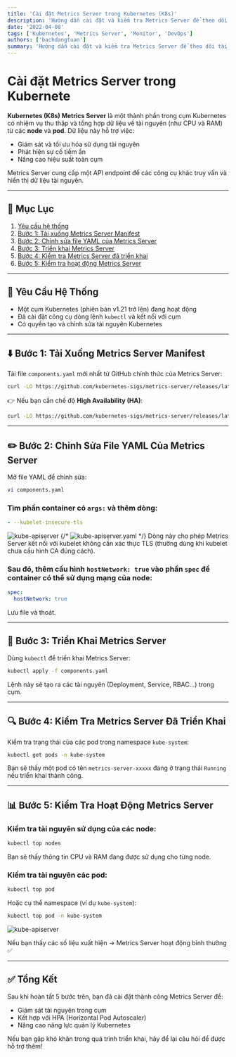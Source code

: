 ```yaml
---
title: 'Cài đặt Metrics Server trong Kubernetes (K8s)'
description: 'Hướng dẫn cài đặt và kiểm tra Metrics Server để theo dõi tài nguyên trong cụm Kubernetes'
date: '2022-04-08'
tags: ['Kubernetes', 'Metrics Server', 'Monitor', 'DevOps']
authors: ['bachdangtuan']
summary: 'Hướng dẫn cài đặt và kiểm tra Metrics Server để theo dõi tài nguyên trong cụm Kubernetes'
---
```


# Cài đặt Metrics Server trong Kubernete

**Kubernetes (K8s) Metrics Server** là một thành phần trong cụm Kubernetes có nhiệm vụ thu thập và tổng hợp dữ liệu về tài nguyên (như CPU và RAM) từ các **node** và **pod**. Dữ liệu này hỗ trợ việc:

- Giám sát và tối ưu hóa sử dụng tài nguyên
- Phát hiện sự cố tiềm ẩn
- Nâng cao hiệu suất toàn cụm

Metrics Server cung cấp một API endpoint để các công cụ khác truy vấn và hiển thị dữ liệu tài nguyên.

---

## 📑 Mục Lục

1. [Yêu cầu hệ thống](#yeu-cau-he-thong)
2. [Bước 1: Tải xuống Metrics Server Manifest](#buoc-1-tai-xuong-metrics-server-manifest)
3. [Bước 2: Chỉnh sửa file YAML của Metrics Server](#buoc-2-chinh-sua-file-yaml-cua-metrics-server)
4. [Bước 3: Triển khai Metrics Server](#buoc-3-trien-khai-metrics-server)
5. [Bước 4: Kiểm tra Metrics Server đã triển khai](#buoc-4-kiem-tra-metrics-server-da-trien-khai)
6. [Bước 5: Kiểm tra hoạt động Metrics Server](#buoc-5-kiem-tra-hoat-dong-metrics-server)

---

<h2 id="yeu-cau-he-thong">🧰 Yêu Cầu Hệ Thống</h2>

- Một cụm Kubernetes (phiên bản v1.21 trở lên) đang hoạt động
- Đã cài đặt công cụ dòng lệnh `kubectl` và kết nối với cụm
- Có quyền tạo và chỉnh sửa tài nguyên Kubernetes

---

<h2 id="buoc-1-tai-xuong-metrics-server-manifest">⬇️ Bước 1: Tải Xuống Metrics Server Manifest</h2>

Tải file `components.yaml` mới nhất từ GitHub chính thức của Metrics Server:

```bash
curl -LO https://github.com/kubernetes-sigs/metrics-server/releases/latest/download/components.yaml
```

👉 Nếu bạn cần chế độ **High Availability (HA)**:

```bash
curl -LO https://github.com/kubernetes-sigs/metrics-server/releases/latest/download/high-availability-1.21+.yaml
```

---

<h2 id="buoc-2-chinh-sua-file-yaml-cua-metrics-server">
  ✏️ Bước 2: Chỉnh Sửa File YAML Của Metrics Server
</h2>

Mở file YAML để chỉnh sửa:

```bash
vi components.yaml
```

### Tìm phần container có `args:` và thêm dòng:

```yaml
- --kubelet-insecure-tls
```

![kube-apiserver](/static/images/metricsserver.png)
{/* ![kube-apiserver.yaml](https://github.githubassets.com/images/modules/logos_page/GitHub-Mark.png) */}
Dòng này cho phép Metrics Server kết nối với kubelet không cần xác thực TLS (thường dùng khi kubelet chưa cấu hình CA đúng cách).

### Sau đó, thêm cấu hình `hostNetwork: true` vào phần `spec` để container có thể sử dụng mạng của node:

```yaml
spec:
  hostNetwork: true
```

Lưu file và thoát.

---

<h2 id="buoc-3-trien-khai-metrics-server">🚀 Bước 3: Triển Khai Metrics Server</h2>

Dùng `kubectl` để triển khai Metrics Server:

```bash
kubectl apply -f components.yaml
```

Lệnh này sẽ tạo ra các tài nguyên (Deployment, Service, RBAC…) trong cụm.

---

<h2 id="buoc-4-kiem-tra-metrics-server-da-trien-khai">
  🔍 Bước 4: Kiểm Tra Metrics Server Đã Triển Khai
</h2>

Kiểm tra trạng thái của các pod trong namespace `kube-system`:

```bash
kubectl get pods -n kube-system
```

Bạn sẽ thấy một pod có tên `metrics-server-xxxxx` đang ở trạng thái `Running` nếu triển khai thành công.

---

<h2 id="buoc-5-kiem-tra-hoat-dong-metrics-server">📊 Bước 5: Kiểm Tra Hoạt Động Metrics Server</h2>

### Kiểm tra tài nguyên sử dụng của các node:

```bash
kubectl top nodes
```

Bạn sẽ thấy thông tin CPU và RAM đang được sử dụng cho từng node.

### Kiểm tra tài nguyên các pod:

```bash
kubectl top pod
```

Hoặc cụ thể namespace (ví dụ `kube-system`):

```bash
kubectl top pod -n kube-system
```

![kube-apiserver](/static/images/Metrics-Server-Pods-Status-Kube-System.webp)

Nếu bạn thấy các số liệu xuất hiện → Metrics Server hoạt động bình thường ✅

---

## ✅ Tổng Kết

Sau khi hoàn tất 5 bước trên, bạn đã cài đặt thành công Metrics Server để:

- Giám sát tài nguyên trong cụm
- Kết hợp với HPA (Horizontal Pod Autoscaler)
- Nâng cao năng lực quản lý Kubernetes

Nếu bạn gặp khó khăn trong quá trình triển khai, hãy để lại câu hỏi để được hỗ trợ thêm!
